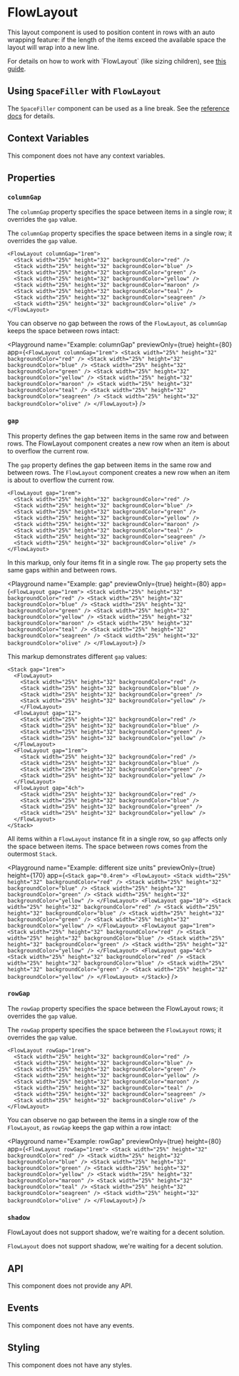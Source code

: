 
# FlowLayout

This layout component is used to position content in rows with an auto wrapping feature: if the length of the items exceed the available space the layout will wrap into a new line.

For details on how to work with \`FlowLayout\` (like sizing children), see [this guide](../learning/using-components/layout-components.mdx#flowlayout).

## Using `SpaceFiller` with `FlowLayout`

The `SpaceFiller` component can be used as a line break.
See the [reference docs](./SpaceFiller.mdx) for details.

## Context Variables

This component does not have any context variables.

## Properties

### `columnGap`

The `columnGap` property specifies the space between items in a single row; it overrides the `gap` value.

The `columnGap` property specifies the space between items in a single row; it overrides the `gap` value.

```ueml copy
<FlowLayout columnGap="1rem">
  <Stack width="25%" height="32" backgroundColor="red" />
  <Stack width="25%" height="32" backgroundColor="blue" />
  <Stack width="25%" height="32" backgroundColor="green" />
  <Stack width="25%" height="32" backgroundColor="yellow" />
  <Stack width="25%" height="32" backgroundColor="maroon" />
  <Stack width="25%" height="32" backgroundColor="teal" />
  <Stack width="25%" height="32" backgroundColor="seagreen" />
  <Stack width="25%" height="32" backgroundColor="olive" />
</FlowLayout>
```
You can observe no gap between the rows of the `FlowLayout`, as `columnGap` keeps the space between rows intact:

<Playground
  name="Example: columnGap"
  previewOnly={true}
  height={80}
  app={`<FlowLayout columnGap="1rem">
    <Stack width="25%" height="32" backgroundColor="red" />
    <Stack width="25%" height="32" backgroundColor="blue" />
    <Stack width="25%" height="32" backgroundColor="green" />
    <Stack width="25%" height="32" backgroundColor="yellow" />
    <Stack width="25%" height="32" backgroundColor="maroon" />
    <Stack width="25%" height="32" backgroundColor="teal" />
    <Stack width="25%" height="32" backgroundColor="seagreen" />
    <Stack width="25%" height="32" backgroundColor="olive" />
</FlowLayout>`}
/>

### `gap`

This property defines the gap between items in the same row and between rows. The FlowLayout component creates a new row when an item is about to overflow the current row.

The `gap` property defines the gap between items in the same row and between rows. The `FlowLayout` component creates a new row when an item is about to overflow the current row.

```ueml copy
<FlowLayout gap="1rem">
  <Stack width="25%" height="32" backgroundColor="red" />
  <Stack width="25%" height="32" backgroundColor="blue" />
  <Stack width="25%" height="32" backgroundColor="green" />
  <Stack width="25%" height="32" backgroundColor="yellow" />
  <Stack width="25%" height="32" backgroundColor="maroon" />
  <Stack width="25%" height="32" backgroundColor="teal" />
  <Stack width="25%" height="32" backgroundColor="seagreen" />
  <Stack width="25%" height="32" backgroundColor="olive" />
</FlowLayout>
```

In this markup, only four items fit in a single row. The `gap` property sets the same gaps within and between rows.

<Playground
  name="Example: gap"
  previewOnly={true}
  height={80}
  app={`
    <FlowLayout gap="1rem">
      <Stack width="25%" height="32" backgroundColor="red" />
      <Stack width="25%" height="32" backgroundColor="blue" />
      <Stack width="25%" height="32" backgroundColor="green" />
      <Stack width="25%" height="32" backgroundColor="yellow" />
      <Stack width="25%" height="32" backgroundColor="maroon" />
      <Stack width="25%" height="32" backgroundColor="teal" />
      <Stack width="25%" height="32" backgroundColor="seagreen" />
      <Stack width="25%" height="32" backgroundColor="olive" />
    </FlowLayout>
  `}
/>

This markup demonstrates different `gap` values:

```ueml copy
<Stack gap="1rem">
  <FlowLayout>
    <Stack width="25%" height="32" backgroundColor="red" />
    <Stack width="25%" height="32" backgroundColor="blue" />
    <Stack width="25%" height="32" backgroundColor="green" />
    <Stack width="25%" height="32" backgroundColor="yellow" />
    </FlowLayout>
  <FlowLayout gap="12">
    <Stack width="25%" height="32" backgroundColor="red" />
    <Stack width="25%" height="32" backgroundColor="blue" />
    <Stack width="25%" height="32" backgroundColor="green" />
    <Stack width="25%" height="32" backgroundColor="yellow" />
  </FlowLayout>
  <FlowLayout gap="1rem">
    <Stack width="25%" height="32" backgroundColor="red" />
    <Stack width="25%" height="32" backgroundColor="blue" />
    <Stack width="25%" height="32" backgroundColor="green" />
    <Stack width="25%" height="32" backgroundColor="yellow" />
  </FlowLayout>
  <FlowLayout gap="4ch">
    <Stack width="25%" height="32" backgroundColor="red" />
    <Stack width="25%" height="32" backgroundColor="blue" />
    <Stack width="25%" height="32" backgroundColor="green" />
    <Stack width="25%" height="32" backgroundColor="yellow" />
  </FlowLayout>
</Stack>
```

All items within a `FlowLayout` instance fit in a single row, so `gap` affects only the space between items. The space between rows comes from the outermost `Stack`.

<Playground
  name="Example: different size units"
  previewOnly={true}
  height={170}
  app={`<Stack gap="0.4rem">
    <FlowLayout>
      <Stack width="25%" height="32" backgroundColor="red" />
      <Stack width="25%" height="32" backgroundColor="blue" />
      <Stack width="25%" height="32" backgroundColor="green" />
      <Stack width="25%" height="32" backgroundColor="yellow" />
    </FlowLayout>
    <FlowLayout gap="10">
      <Stack width="25%" height="32" backgroundColor="red" />
      <Stack width="25%" height="32" backgroundColor="blue" />
      <Stack width="25%" height="32" backgroundColor="green" />
      <Stack width="25%" height="32" backgroundColor="yellow" />
    </FlowLayout>
    <FlowLayout gap="1rem">
      <Stack width="25%" height="32" backgroundColor="red" />
      <Stack width="25%" height="32" backgroundColor="blue" />
      <Stack width="25%" height="32" backgroundColor="green" />
      <Stack width="25%" height="32" backgroundColor="yellow" />
    </FlowLayout>
    <FlowLayout gap="4ch">
      <Stack width="25%" height="32" backgroundColor="red" />
      <Stack width="25%" height="32" backgroundColor="blue" />
      <Stack width="25%" height="32" backgroundColor="green" />
      <Stack width="25%" height="32" backgroundColor="yellow" />
    </FlowLayout>
</Stack>`}
/>

### `rowGap`

The `rowGap` property specifies the space between the FlowLayout rows; it overrides the `gap` value.

The `rowGap` property specifies the space between the `FlowLayout` rows; it overrides the `gap` value.

```ueml copy
<FlowLayout rowGap="1rem">
  <Stack width="25%" height="32" backgroundColor="red" />
  <Stack width="25%" height="32" backgroundColor="blue" />
  <Stack width="25%" height="32" backgroundColor="green" />
  <Stack width="25%" height="32" backgroundColor="yellow" />
  <Stack width="25%" height="32" backgroundColor="maroon" />
  <Stack width="25%" height="32" backgroundColor="teal" />
  <Stack width="25%" height="32" backgroundColor="seagreen" />
  <Stack width="25%" height="32" backgroundColor="olive" />
</FlowLayout>
```

You can observe no gap between the items in a single row of the `FlowLayout`, as `rowGap` keeps the gap within a row  intact:

<Playground
  name="Example: rowGap"
  previewOnly={true}
  height={80}
  app={`<FlowLayout rowGap="1rem">
    <Stack width="25%" height="32" backgroundColor="red" />
    <Stack width="25%" height="32" backgroundColor="blue" />
    <Stack width="25%" height="32" backgroundColor="green" />
    <Stack width="25%" height="32" backgroundColor="yellow" />
    <Stack width="25%" height="32" backgroundColor="maroon" />
    <Stack width="25%" height="32" backgroundColor="teal" />
    <Stack width="25%" height="32" backgroundColor="seagreen" />
    <Stack width="25%" height="32" backgroundColor="olive" />
</FlowLayout>`}
/>

### `shadow`

FlowLayout does not support shadow, we're waiting for a decent solution.

`FlowLayout` does not support shadow, we're waiting for a decent solution.

## API

This component does not provide any API.

## Events

This component does not have any events.

## Styling

This component does not have any styles.
